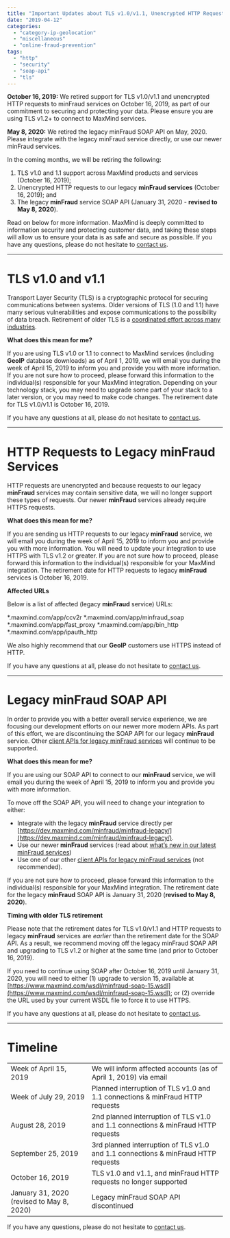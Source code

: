 ```yaml
---
title: "Important Updates about TLS v1.0/v1.1, Unencrypted HTTP Requests, and the Legacy minFraud SOAP API"
date: "2019-04-12"
categories:
  - "category-ip-geolocation"
  - "miscellaneous"
  - "online-fraud-prevention"
tags:
  - "http"
  - "security"
  - "soap-api"
  - "tls"
---
```


**October 16, 2019:**
We retired support for TLS v1.0/v1.1 and unencrypted HTTP requests to minFraud services on October 16, 2019, as part of our commitment to securing and protecting your data. Please ensure you are using TLS v1.2+ to connect to MaxMind services.

**May 8, 2020:**
We retired the legacy minFraud SOAP API on May, 2020. Please integrate with the legacy minFraud service directly, or use our newer minFraud services.

In the coming months, we will be retiring the following:

1. TLS v1.0 and 1.1 support across MaxMind products and services (October 16, 2019);
2. Unencrypted HTTP requests to our legacy **minFraud services** (October 16, 2019); and
3. The legacy **minFraud** service SOAP API (January 31, 2020 - **revised to May 8, 2020**).

Read on below for more information. MaxMind is deeply committed to information security and protecting customer data, and taking these steps will allow us to ensure your data is as safe and secure as possible. If you have any questions, please do not hesitate to [contact us]( https://support.maxmind.com/hc/en-us/requests/new/).

* * *

# TLS v1.0 and v1.1

Transport Layer Security (TLS) is a cryptographic protocol for securing communications between systems. Older versions of TLS (1.0 and 1.1) have many serious vulnerabilities and expose communications to the possibility of data breach. Retirement of older TLS is a [coordinated effort across many industries](https://blog.pcisecuritystandards.org/are-you-ready-for-30-june-2018-sayin-goodbye-to-ssl-early-tls).

**What does this mean for me?**

If you are using TLS v1.0 or 1.1 to connect to MaxMind services (including **GeoIP** database downloads) as of April 1, 2019, we will email you during the week of April 15, 2019 to inform you and provide you with more information. If you are not sure how to proceed, please forward this information to the individual(s) responsible for your MaxMind integration. Depending on your technology stack, you may need to upgrade some part of your stack to a later version, or you may need to make code changes. The retirement date for TLS v1.0/v1.1 is October 16, 2019.

If you have any questions at all, please do not hesitate to [contact us]( https://support.maxmind.com/hc/en-us/requests/new/).

* * *

# HTTP Requests to Legacy minFraud Services

HTTP requests are unencrypted and because requests to our legacy **minFraud** services may contain sensitive data, we will no longer support these types of requests. Our newer **minFraud** services already require HTTPS requests.

**What does this mean for me?**

If you are sending us HTTP requests to our legacy **minFraud** service, we will email you during the week of April 15, 2019 to inform you and provide you with more information. You will need to update your integration to use HTTPS with TLS v1.2 or greater. If you are not sure how to proceed, please forward this information to the individual(s) responsible for your MaxMind integration. The retirement date for HTTP requests to legacy **minFraud** services is October 16, 2019.

**Affected URLs**

Below is a list of affected (legacy **minFraud** service) URLs:

\*.maxmind.com/app/ccv2r
\*.maxmind.com/app/minfraud\_soap
\*.maxmind.com/app/fast\_proxy
\*.maxmind.com/app/bin\_http
\*.maxmind.com/app/ipauth\_http

We also highly recommend that our **GeoIP** customers use HTTPS instead of HTTP.

If you have any questions at all, please do not hesitate to [contact us]( https://support.maxmind.com/hc/en-us/requests/new/).

* * *

# Legacy minFraud SOAP API

In order to provide you with a better overall service experience, we are focusing our development efforts on our newer more modern APIs. As part of this effort, we are discontinuing the SOAP API for our legacy **minFraud** service. Other [client APIs for legacy minFraud services](https://dev.maxmind.com/minfraud/minfraud-legacy/) will continue to be supported.

**What does this mean for me?**

If you are using our SOAP API to connect to our **minFraud** service, we will email you during the week of April 15, 2019 to inform you and provide you with more information.

To move off the SOAP API, you will need to change your integration to either:

- Integrate with the legacy **minFraud** service directly per [https://dev.maxmind.com/minfraud/minfraud-legacy/](https://dev.maxmind.com/minfraud/minfraud-legacy/).
- Use our newer **minFraud** services (read about [what’s new in our latest minFraud services](https://dev.maxmind.com/minfraud/whats-new-in-minfraud-score-and-minfraud-insights/))
- Use one of our other [client APIs for legacy minFraud services](https://dev.maxmind.com/minfraud/minfraud-legacy/) (not recommended).

If you are not sure how to proceed, please forward this information to the individual(s) responsible for your MaxMind integration. The retirement date for the legacy **minFraud** SOAP API is January 31, 2020 (**revised to May 8, 2020**).

**Timing with older TLS retirement**

Please note that the retirement dates for TLS v1.0/v1.1 and HTTP requests to legacy **minFraud** services are _earlier_ than the retirement date for the SOAP API. As a result, we recommend moving off the legacy minFraud SOAP API and upgrading to TLS v1.2 or higher at the same time (and prior to October 16, 2019).

If you need to continue using SOAP after October 16, 2019 until January 31, 2020, you will need to either (1) upgrade to version 15, available at [https://www.maxmind.com/wsdl/minfraud-soap-15.wsdl](https://www.maxmind.com/wsdl/minfraud-soap-15.wsdl); or (2) override the URL used by your current WSDL file to force it to use HTTPS.

If you have any questions at all, please do not hesitate to [contact us]( https://support.maxmind.com/hc/en-us/requests/new/).

* * *

# Timeline

<table><tbody><tr><td>Week of April 15, 2019</td><td>We will inform affected accounts (as of April 1, 2019) via email</td></tr><tr><td>Week of July 29, 2019</td><td>Planned interruption of TLS v1.0 and 1.1 connections &amp; minFraud HTTP requests</td></tr><tr><td>August 28, 2019</td><td>2nd planned interruption of TLS v1.0 and 1.1 connections &amp; minFraud HTTP requests</td></tr><tr><td>September 25, 2019</td><td>3rd planned interruption of TLS v1.0 and 1.1 connections &amp; minFraud HTTP requests</td></tr><tr><td>October 16, 2019</td><td>TLS v1.0 and v1.1, and minFraud HTTP requests no longer supported</td></tr><tr><td>January 31, 2020 (revised to May 8, 2020)</td><td>Legacy minFraud SOAP API discontinued</td></tr></tbody></table>

If you have any questions, please do not hesitate to [contact us]( https://support.maxmind.com/hc/en-us/requests/new/).
